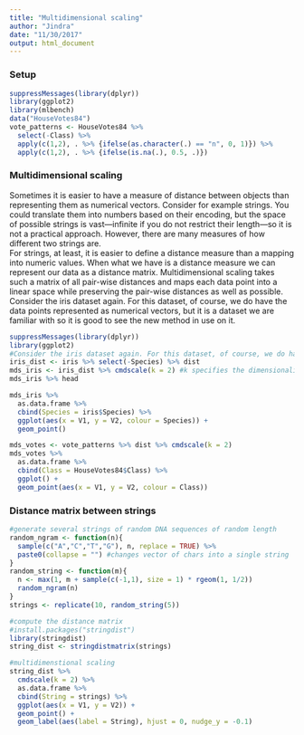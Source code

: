 ```yaml
---
title: "Multidimensional scaling"
author: "Jindra"
date: "11/30/2017"
output: html_document
---
```

### Setup
```r
suppressMessages(library(dplyr))
library(ggplot2)
library(mlbench)
data("HouseVotes84")
vote_patterns <- HouseVotes84 %>%
  select(-Class) %>%
  apply(c(1,2), . %>% {ifelse(as.character(.) == "n", 0, 1)}) %>%
  apply(c(1,2), . %>% {ifelse(is.na(.), 0.5, .)})
```

### Multidimensional scaling
Sometimes it is easier to have a measure of distance between objects than representing them as numerical vectors. Consider for example strings. You could translate them into numbers based on their encoding, but the space of possible strings is vast—infinite if you do not restrict their length—so it is not a practical approach. However, there are many measures of how different two strings are.  
For strings, at least, it is easier to define a distance measure than a mapping into numeric values. When what we have is a distance measure we can represent our data as a distance matrix. Multidimensional scaling takes such a matrix of all pair-wise distances and maps each data point into a linear space while preserving the pair-wise distances as well as possible.  
Consider the iris dataset again. For this dataset, of course, we do have the data points represented as numerical vectors, but it is a dataset we are familiar with so it is good to see the new method in use on it.
```r
suppressMessages(library(dplyr))
library(ggplot2)
#Consider the iris dataset again. For this dataset, of course, we do have the data points represented as numerical vectors, but it is a dataset we are familiar with so it is good to see the new method in use on it.
iris_dist <- iris %>% select(-Species) %>% dist
mds_iris <- iris_dist %>% cmdscale(k = 2) #k specifies the dimensionality
mds_iris %>% head

mds_iris %>%
  as.data.frame %>%
  cbind(Species = iris$Species) %>%
  ggplot(aes(x = V1, y = V2, colour = Species)) +
  geom_point()
```

```r
mds_votes <- vote_patterns %>% dist %>% cmdscale(k = 2)
mds_votes %>%
  as.data.frame %>%
  cbind(Class = HouseVotes84$Class) %>%
  ggplot() +
  geom_point(aes(x = V1, y = V2, colour = Class))
```

### Distance matrix between strings
```r
#generate several strings of random DNA sequences of random length
random_ngram <- function(n){
  sample(c("A","C","T","G"), n, replace = TRUE) %>%
  paste0(collapse = "") #changes vector of chars into a single string
}
random_string <- function(m){
  n <- max(1, m + sample(c(-1,1), size = 1) * rgeom(1, 1/2))
  random_ngram(n)
}
strings <- replicate(10, random_string(5))

#compute the distance matrix
#install.packages("stringdist")
library(stringdist)
string_dist <- stringdistmatrix(strings)

#multidimenstional scaling
string_dist %>%
  cmdscale(k = 2) %>%
  as.data.frame %>%
  cbind(String = strings) %>%
  ggplot(aes(x = V1, y = V2)) +
  geom_point() +
  geom_label(aes(label = String), hjust = 0, nudge_y = -0.1)

```

